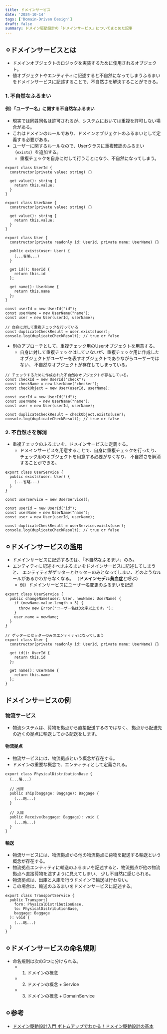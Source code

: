 ```yaml
---
title: ドメインサービス
date: '2024-10-14'
tags: ['Domain-Driven Design']
draft: false
summary: ドメイン駆動設計の「ドメインサービス」についてまとめた記事
---
```


## ⚪︎ドメインサービスとは
- ドメインオブジェクトのロジックを実装するために使用されるオブジェクト。
- 値オブジェクトやエンティティに記述すると不自然になってしまうふるまいをドメインサービスに記述することで、不自然さを解決することができる。

### 1. 不自然なふるまい
#### 例）「ユーザー名」に関する不自然なふるまい
- 現実では同姓同名は許可されるが、システムにおいては重複を許可しない場合がある。
- これはドメインのルールであり、ドメインオブジェクトのふるまいとして定義する必要がある。
- ユーザーに関するルールなので、Userクラスに重複確認のふるまい（`exists`）を追加する。
  - 重複チェックを自身に対して行うことになり、不自然になってしまう。
```
export class UserId {
  constructor(private value: string) {}

  get value(): string {
    return this.value;
  }
}
```
```
export class UserName {
  constructor(private value: string) {}

  get value(): string {
    return this.value;
  }
}
```
```
export class User {
  constructor(private readonly id: UserId, private name: UserName) {}

  public exists(user: User) {
    (...省略...)
  }

  get id(): UserId {
    return this.id
  };

  get name(): UserName {
    return this.name
  };
}
```
```
const userId = new UserId("id");
const userName = new UserName("name");
const user = new User(userId, userName);

// 自身に対して重複チェックを行っている
const duplicateCheckResult = user.exists(user);
console.log(duplicateCheckResult); // true or false
```
- 別のアプローチとして、重複チェック用のUserオブジェクトを用意する。
  - 自身に対して重複チェックはしていないが、重複チェック用に作成したオブジェクトがユーザーを表すオブジェクトでありながらユーザーではない、
  不自然なオブジェクトが存在してしまっている。
```
// チェックするために作成された不自然なオブジェクトが存在している。
const checkId = new UserId("check");
const checkName = new UserName("checker");
const checkObject = new User(userId, userName);

const userId = new UserId("id");
const userName = new UserName("name");
const user = new User(userId, userName);

const duplicateCheckResult = checkObject.exists(user);
console.log(duplicateCheckResult); // true or false
```

### 2. 不自然さを解消
- 重複チェックのふるまいを、ドメインサービスに定義する。
  - ドメインサービスを用意することで、自身に重複チェックを行ったり、チェック用のオブジェクトを用意する必要がなくなり、
  不自然さを解消することができる。
```
export class UserService {
  public exists(user: User) {
    (...省略...)
  }
}
```
```
const userService = new UserService();

const userId = new UserId("id");
const userName = new UserName("name");
const user = new User(userId, userName);

const duplicateCheckResult = userService.exists(user);
console.log(duplicateCheckResult); // true or false
```

## ⚪︎ドメインサービスの濫用
- ドメインサービスに記述するのは、「不自然なふるまい」のみ。
- エンティティに記述すべきふるまいをドメインサービスに記述してしまうと、
エンティティがゲッターとセッターのみとなってしまい、どのようなルールがあるかわからなくなる。
（**ドメインモデル貧血症**と呼ぶ）
  - 例）ドメインサービスにユーザー名変更のふるまいを記述
```
export class UserService {
  public changeName(user: User, newName: UserName) {
    if (newName.value.length < 3) {
      throw new Error("ユーザー名は3文字以上です。");
    }
    user.name = newName;
  }
}
```
```
// ゲッターとセッターのみのエンティティになってしまう
export class User {
  constructor(private readonly id: UserId, private name: UserName) {}

  get id(): UserId {
    return this.id
  };

  get name(): UserName {
    return this.name
  };
}
```

## ドメインサービスの例
### 物流サービス
- 物流システムは、荷物を拠点から直接配送するのではなく、
拠点から配送先の近くの拠点に輸送してから配送をします。

#### 物流拠点
- 物流サービスには、物流拠点という概念が存在する。
- ドメインの重要な概念で、エンティティとして定義される。
```
export class PhysicalDistributionBase {
  (...略...)

  // 出庫
  public ship(baggage: Baggage): Baggage {
    (...略...)
  }

  // 入庫
  public Receive(baggage: Baggage): void {
    (...略...)
  }
}
```

#### 輸送
- 物流サービスには、物流拠点から他の物流拠点に荷物を配送する輸送という概念が存在する。
- 物流拠点エンティティに輸送のふるまいを記述すると、物流拠点が他の物流拠点へ直接荷物を渡すように見えてしまい、
少し不自然に感じられる。
- 物流拠点は、出庫と入庫を行うドメインで輸送は行わない。
- この場合は、輸送のふるまいをドメインサービスに記述する。
```
export class TransportService {
  public Transport(
    form: PhysicalDistributionBase,
    to: PhysicalDistributionBase,
    baggage: Baggage
  ): void {
    (...略...)
  }
}
```

## ⚪︎ドメインサービスの命名規則
- 命名規則は次の3つに分けられる。
  - 1. ドメインの概念
  - 2. ドメインの概念 + Service
  - 3. ドメインの概念 + DomainService

## ⚪︎参考
- [ドメイン駆動設計入門 ボトムアップでわかる！ドメイン駆動設計の基本](https://www.amazon.co.jp/%E3%83%89%E3%83%A1%E3%82%A4%E3%83%B3%E9%A7%86%E5%8B%95%E8%A8%AD%E8%A8%88%E5%85%A5%E9%96%80-%E3%83%9C%E3%83%88%E3%83%A0%E3%82%A2%E3%83%83%E3%83%97%E3%81%A7%E3%82%8F%E3%81%8B%E3%82%8B%EF%BC%81%E3%83%89%E3%83%A1%E3%82%A4%E3%83%B3%E9%A7%86%E5%8B%95%E8%A8%AD%E8%A8%88%E3%81%AE%E5%9F%BA%E6%9C%AC-%E6%88%90%E7%80%AC-%E5%85%81%E5%AE%A3-ebook/dp/B082WXZVPC/ref=sr_1_2?__mk_ja_JP=%E3%82%AB%E3%82%BF%E3%82%AB%E3%83%8A&crid=1QGNMABGHS9DQ&dib=eyJ2IjoiMSJ9.UZGoFI895yynkLeXbLkNJKWb7aUvd8SBRL2veQzGAWnBWnzrYMcExIb3oJrFZzJOeRhQAb23HGchNoZP_v8EBh0imrgb9TbFE9yEEe9rQjB39tun6sCEuZUQyjhpcqolftIAsNFJaRyvxwI24JUUQ0dH1_54t87aAGFYLgmJzX7NtNCOrKDeui9CphSwOSRT8DOwXVSRoQtHj0InNK2k74hVbV900oxNsf05fLfbV2m2Pc8kNdH5repWa3EQQnQmOyEKSQaMOJGBhkUzzF_E___XWY24VLYmx7WFVPawEcM.nUWFnto43RTCGF5ZZUDrE4X42xV8UI7Ys3q77lsb4qQ&dib_tag=se&keywords=%E3%83%89%E3%83%A1%E3%82%A4%E3%83%B3%E9%A7%86%E5%8B%95%E8%A8%AD%E8%A8%88&qid=1730160084&sprefix=%E3%83%89%E3%83%A1%E3%82%A4%E3%83%B3%E9%A7%86%E5%8B%95%E8%A8%AD%E8%A8%88%2Caps%2C236&sr=8-2)
